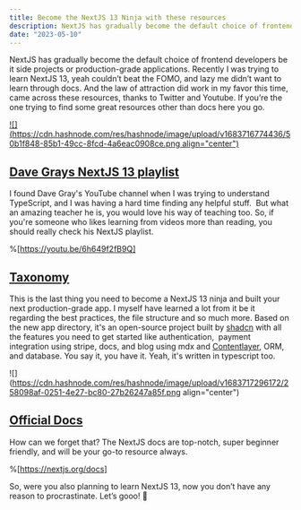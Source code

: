 ```yaml
---
title: Become the NextJS 13 Ninja with these resources
description: NextJS has gradually become the default choice of frontend developers be it side projects or production-grade applications..
date: "2023-05-10"
---
```





NextJS has gradually become the default choice of frontend developers be it side projects or production-grade applications. Recently I was trying to learn NextJS 13, yeah couldn’t beat the FOMO, and lazy me didn’t want to learn through docs. And the law of attraction did work in my favor this time, came across these resources, thanks to Twitter and Youtube. If you’re the one trying to find some great resources other than docs here you go.

[![](https://cdn.hashnode.com/res/hashnode/image/upload/v1683716774436/50b1f848-85b1-49cc-8fcd-4a6eac0908ce.png align="center")](https://twitter.com/steventey/status/1654192907459469312?s=20)

## [Dave Grays NextJS 13 playlist](https://youtube.com/playlist?list=PL0Zuz27SZ-6Pk-QJIdGd1tGZEzy9RTgtj)

I found Dave Gray's YouTube channel when I was trying to understand TypeScript, and I was having a hard time finding any helpful stuff.  But what an amazing teacher he is, you would love his way of teaching too. So, if you're someone who likes learning from videos more than reading, you should really check his NextJS playlist.

%[https://youtu.be/6h649f2fB9Q] 

## [Taxonomy](https://github.com/shadcn/taxonomy)

This is the last thing you need to become a NextJS 13 ninja and built your next production-grade app. I myself have learned a lot from it be it regarding the best practices, the file structure and so much more. Based on the new app directory, it's an open-source project built by [shadcn](https://twitter.com/shadcn?s=20) with all the features you need to get started like authentication,  payment integration using stripe, docs, and blog using mdx and [Contentlayer](https://www.contentlayer.dev/), ORM, and database. You say it, you have it. Yeah, it's written in typescript too.

![](https://cdn.hashnode.com/res/hashnode/image/upload/v1683717296172/258098af-0251-4e27-bc80-27b26247a85f.png align="center")

## [Official Docs](https://nextjs.org/docs)

How can we forget that? The NextJS docs are top-notch, super beginner friendly, and will be your go-to resource always.

%[https://nextjs.org/docs] 

So, were you also planning to learn NextJS 13, now you don’t have any reason to procrastinate. Let’s gooo! 🫡